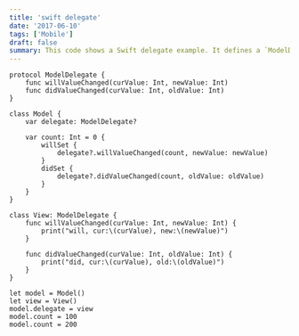 ```yaml
---
title: 'swift delegate'
date: '2017-06-10'
tags: ['Mobile']
draft: false
summary: This code shows a Swift delegate example. It defines a `ModelDelegate` protocol with methods. The `Model` class has a delegate property and a `count` variable. The `View` class conforms to the protocol and implements the methods. An instance of `Model` and `View` is created, and the delegate is set. The `count` property is changed, triggering the delegate methods.  
---
```


```
protocol ModelDelegate {
    func willValueChanged(curValue: Int, newValue: Int)
    func didValueChanged(curValue: Int, oldValue: Int)
}

class Model {
    var delegate: ModelDelegate?
    
    var count: Int = 0 {
        willSet {
            delegate?.willValueChanged(count, newValue: newValue)
        }
        didSet {
            delegate?.didValueChanged(count, oldValue: oldValue)
        }
    }
}

class View: ModelDelegate {
    func willValueChanged(curValue: Int, newValue: Int) {
        print("will, cur:\(curValue), new:\(newValue)")
    }
    
    func didValueChanged(curValue: Int, oldValue: Int) {
        print("did, cur:\(curValue), old:\(oldValue)")
    }
}

let model = Model()
let view = View()
model.delegate = view
model.count = 100
model.count = 200

```